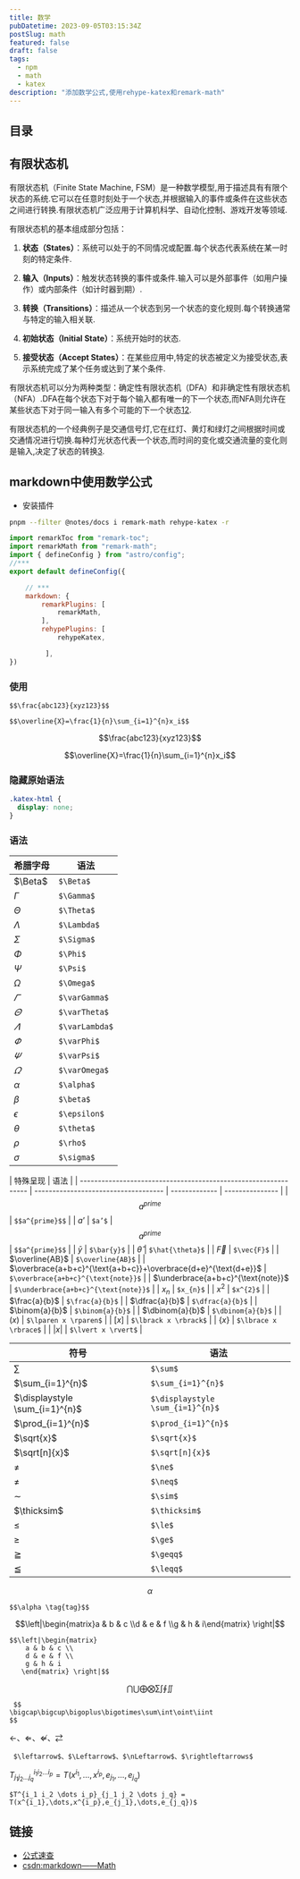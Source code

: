```yaml
---
title: 数学
pubDatetime: 2023-09-05T03:15:34Z
postSlug: math
featured: false
draft: false
tags:
  - npm
  - math
  - katex
description: "添加数学公式,使用rehype-katex和remark-math"
---
```


## 目录

## 有限状态机

有限状态机（Finite State Machine, FSM）是一种数学模型,用于描述具有有限个状态的系统.它可以在任意时刻处于一个状态,并根据输入的事件或条件在这些状态之间进行转换.有限状态机广泛应用于计算机科学、自动化控制、游戏开发等领域.

有限状态机的基本组成部分包括：

1. **状态（States）**：系统可以处于的不同情况或配置.每个状态代表系统在某一时刻的特定条件.

2. **输入（Inputs）**：触发状态转换的事件或条件.输入可以是外部事件（如用户操作）或内部条件（如计时器到期）.

3. **转换（Transitions）**：描述从一个状态到另一个状态的变化规则.每个转换通常与特定的输入相关联.

4. **初始状态（Initial State）**：系统开始时的状态.

5. **接受状态（Accept States）**：在某些应用中,特定的状态被定义为接受状态,表示系统完成了某个任务或达到了某个条件.

有限状态机可以分为两种类型：确定性有限状态机（DFA）和非确定性有限状态机（NFA）.DFA在每个状态下对于每个输入都有唯一的下一个状态,而NFA则允许在某些状态下对于同一输入有多个可能的下一个状态[1](https://brilliant.org/wiki/finite-state-machines/)[2](https://medium.com/@mlbors/what-is-a-finite-state-machine-6d8dec727e2c).

有限状态机的一个经典例子是交通信号灯,它在红灯、黄灯和绿灯之间根据时间或交通情况进行切换.每种灯光状态代表一个状态,而时间的变化或交通流量的变化则是输入,决定了状态的转换[3](https://eng.libretexts.org/Under_Construction/Book%3A_Discrete_Structures/09%3A_Finite-State_Automata/9.01%3A_Introduction/9.1.01%3A_Finite-State_Machine_Overview).

## markdown中使用数学公式

- 安装插件

```bash
pnpm --filter @notes/docs i remark-math rehype-katex -r
```

```js
import remarkToc from "remark-toc";
import remarkMath from "remark-math";
import { defineConfig } from "astro/config";
//***
export default defineConfig({

    // ***
    markdown: {
        remarkPlugins: [
            remarkMath,
        ],
        rehypePlugins: [
            rehypeKatex,

         ],
})
```

### 使用

```mdx
$$\frac{abc123}{xyz123}$$

$$\overline{X}=\frac{1}{n}\sum_{i=1}^{n}x_i$$
```

$$\frac{abc123}{xyz123}$$

$$\overline{X}=\frac{1}{n}\sum_{i=1}^{n}x_i$$

### 隐藏原始语法

```css
.katex-html {
  display: none;
}
```

### 语法

| 希腊字母     | 语法           |
| ------------ | -------------- |
| $\Beta$      | `$\Beta$`      |
| $\Gamma$     | `$\Gamma$`     |
| $\Theta$     | `$\Theta$`     |
| $\Lambda$    | `$\Lambda$`    |
| $\Sigma$     | `$\Sigma$`     |
| $\Phi$       | `$\Phi$`       |
| $\Psi$       | `$\Psi$`       |
| $\Omega$     | `$\Omega$`     |
| $\varGamma$  | `$\varGamma$`  |
| $\varTheta$  | `$\varTheta$`  |
| $\varLambda$ | `$\varLambda$` |
| $\varPhi$    | `$\varPhi$`    |
| $\varPsi$    | `$\varPsi$`    |
| $\varOmega$  | `$\varOmega$`  |
| $\alpha$     | `$\alpha$`     |
| $\beta$      | `$\beta$`      |
| $\epsilon$   | `$\epsilon$`   |
| $\theta$     | `$\theta$`     |
| $\rho$       | `$\rho$`       |
| $\sigma$     | `$\sigma$`     |

| 特殊呈现                                                        | 语法                                 |
| --------------------------------------------------------------- | ------------------------------------ | ------------- | --------------- |
| $$a^{prime}$$                                                   | `$$a^{prime}$$`                      |
| $a’$                                                            | `$a’$`                               | $$a^{prime}$$ | `$$a^{prime}$$` |
| $\bar{y}$                                                       | `$\bar{y}$`                          |
| $\hat{\theta}$                                                  | `$\hat{\theta}$`                     |
| $\vec{F}$                                                       | `$\vec{F}$`                          |
| $\overline{AB}$                                                 | `$\overline{AB}$`                    |
| $\overbrace{a+b+c}^{\text{a+b+c}}+\overbrace{d+e}^{\text{d+e}}$ | `$\overbrace{a+b+c}^{\text{note}}$`  |
| $\underbrace{a+b+c}^{\text{note}}$                              | `$\underbrace{a+b+c}^{\text{note}}$` |
| $x_{n}$                                                         | `$x_{n}$`                            |
| $x^{2}$                                                         | `$x^{2}$`                            |
| $\frac{a}{b}$                                                   | `$\frac{a}{b}$`                      |
| $\dfrac{a}{b}$                                                  | `$\dfrac{a}{b}$`                     |
| $\binom{a}{b}$                                                  | `$\binom{a}{b}$`                     |
| $\dbinom{a}{b}$                                                 | `$\dbinom{a}{b}$`                    |
| $\lparen x \rparen$                                             | `$\lparen x \rparen$`                |
| $\lbrack x \rbrack$                                             | `$\lbrack x \rbrack$`                |
| $\lbrace x \rbrace$                                             | `$\lbrace x \rbrace$`                |
| $\lvert x \rvert$                                               | `$\lvert x \rvert$`                  |

| 符号                           | 语法                             |
| ------------------------------ | -------------------------------- |
| $\sum$                         | `$\sum$`                         |
| $\sum_{i=1}^{n}$               | `$\sum_{i=1}^{n}$`               |
| $\displaystyle \sum_{i=1}^{n}$ | `$\displaystyle \sum_{i=1}^{n}$` |
| $\prod_{i=1}^{n}$              | `$\prod_{i=1}^{n}$`              |
| $\sqrt{x}$                     | `$\sqrt{x}$`                     |
| $\sqrt[n]{x}$                  | `$\sqrt[n]{x}$`                  |
| $\ne$                          | `$\ne$`                          |
| $\neq$                         | `$\neq$`                         |
| $\sim$                         | `$\sim$`                         |
| $\thicksim$                    | `$\thicksim$`                    |
| $\le$                          | `$\le$`                          |
| $\ge$                          | `$\ge$`                          |
| $\geqq$                        | `$\geqq$`                        |
| $\leqq$                        | `$\leqq$`                        |

$$\alpha\tag{tag}$$

```
$$\alpha \tag{tag}$$
```

$$\left|\begin{matrix}a & b & c \\d & e & f \\g & h & i\end{matrix} \right|$$

```
$$\left|\begin{matrix}
    a & b & c \\
    d & e & f \\
    g & h & i
   \end{matrix} \right|$$
```

$$\bigcap\bigcup\bigoplus\bigotimes\sum\int\oint\iint$$

```
 $$
\bigcap\bigcup\bigoplus\bigotimes\sum\int\oint\iint
$$
```

$\leftarrow$、$\Leftarrow$、$\nLeftarrow$、$\rightleftarrows$

```
 $\leftarrow$、$\Leftarrow$、$\nLeftarrow$、$\rightleftarrows$
```

$T^{i_1 i_2 \dots i_p}_{j_1 j_2 \dots j_q} = T(x^{i_1},\dots,x^{i_p},e_{j_1},\dots,e_{j_q})$

```
$T^{i_1 i_2 \dots i_p}_{j_1 j_2 \dots j_q} = T(x^{i_1},\dots,x^{i_p},e_{j_1},\dots,e_{j_q})$
```

## 链接

- [公式速查](/posts/tools/math-table)
- [csdn:markdown——Math](https://blog.csdn.net/clover_daisy/article/details/80403595)
